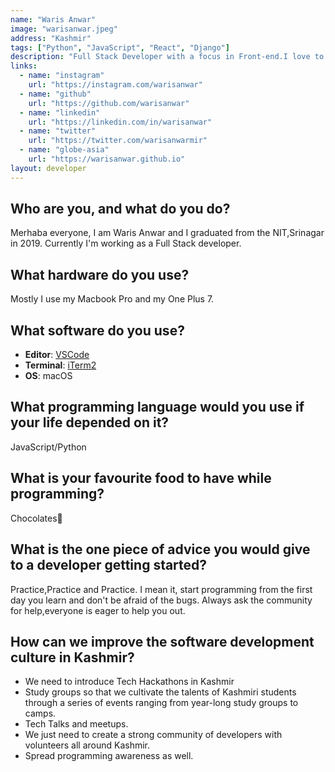 ```yaml
---
name: "Waris Anwar"
image: "warisanwar.jpeg"
address: "Kashmir"
tags: ["Python", "JavaScript", "React", "Django"]
description: "Full Stack Developer with a focus in Front-end.I love to create cool websites.I like to meet people around the world🌍Start-up enthusiast."
links:
  - name: "instagram"
    url: "https://instagram.com/warisanwar"
  - name: "github"
    url: "https://github.com/warisanwar"
  - name: "linkedin"
    url: "https://linkedin.com/in/warisanwar"
  - name: "twitter"
    url: "https://twitter.com/warisanwarmir"
  - name: "globe-asia"
    url: "https://warisanwar.github.io"
layout: developer
---
```


## Who are you, and what do you do?

Merhaba everyone, I am Waris Anwar and I graduated from the NIT,Srinagar in 2019.
Currently I'm working as a Full Stack developer.

## What hardware do you use?

Mostly I use my Macbook Pro and my One Plus 7.

## What software do you use?

- **Editor**: [VSCode](https://code.visualstudio.com/)
- **Terminal**: [iTerm2](https://www.iterm2.com/)
- **OS**: macOS

## What programming language would you use if your life depended on it?

JavaScript/Python

## What is your favourite food to have while programming?

Chocolates🍫

## What is the one piece of advice you would give to a developer getting started?

Practice,Practice and Practice.
I mean it, start programming from the first day you learn and don't be afraid of the bugs.
Always ask the community for help,everyone is eager to help you out.

## How can we improve the software development culture in Kashmir?

- We need to introduce Tech Hackathons in Kashmir
- Study groups so that we cultivate the talents of Kashmiri students through a series of events ranging from year-long study groups to camps.
- Tech Talks and meetups.
- We just need to create a strong community of developers with volunteers all around Kashmir.
- Spread programming awareness as well.